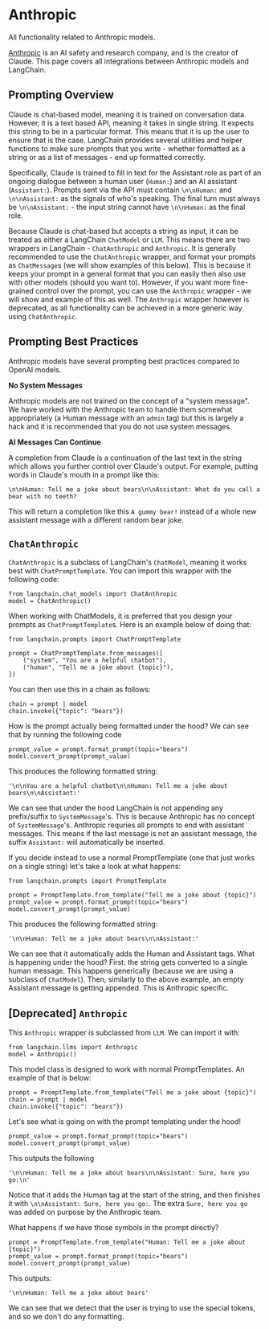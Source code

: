 # Anthropic

All functionality related to Anthropic models.

[Anthropic](https://www.anthropic.com/) is an AI safety and research company, and is the creator of Claude.
This page covers all integrations between Anthropic models and LangChain.

## Prompting Overview

Claude is chat-based model, meaning it is trained on conversation data.
However, it is a text based API, meaning it takes in single string.
It expects this string to be in a particular format.
This means that it is up the user to ensure that is the case.
LangChain provides several utilities and helper functions to make sure prompts that you write -
whether formatted as a string or as a list of messages - end up formatted correctly.

Specifically, Claude is trained to fill in text for the Assistant role as part of an ongoing dialogue
between a human user (`Human:`) and an AI assistant (`Assistant:`). Prompts sent via the API must contain
`\n\nHuman:` and `\n\nAssistant:` as the signals of who's speaking.
The final turn must always be `\n\nAssistant:` - the input string cannot have `\n\nHuman:` as the final role.

Because Claude is chat-based but accepts a string as input, it can be treated as either a LangChain `ChatModel` or `LLM`.
This means there are two wrappers in LangChain - `ChatAnthropic` and `Anthropic`.
It is generally recommended to use the `ChatAnthropic` wrapper, and format your prompts as `ChatMessage`s (we will show examples of this below).
This is because it keeps your prompt in a general format that you can easily then also use with other models (should you want to).
However, if you want more fine-grained control over the prompt, you can use the `Anthropic` wrapper - we will show and example of this as well.
The `Anthropic` wrapper however is deprecated, as all functionality can be achieved in a more generic way using `ChatAnthropic`.

## Prompting Best Practices

Anthropic models have several prompting best practices compared to OpenAI models.

**No System Messages**

Anthropic models are not trained on the concept of a "system message".
We have worked with the Anthropic team to handle them somewhat appropriately (a Human message with an `admin` tag)
but this is largely a hack and it is recommended that you do not use system messages.

**AI Messages Can Continue**

A completion from Claude is a continuation of the last text in the string which allows you further control over Claude's output.
For example, putting words in Claude's mouth in a prompt like this:

`\n\nHuman: Tell me a joke about bears\n\nAssistant: What do you call a bear with no teeth?`

This will return a completion like this `A gummy bear!` instead of a whole new assistant message with a different random bear joke.


## `ChatAnthropic`

`ChatAnthropic` is a subclass of LangChain's `ChatModel`, meaning it works best with `ChatPromptTemplate`.
You can import this wrapper with the following code:

```
from langchain.chat_models import ChatAnthropic
model = ChatAnthropic()
```

When working with ChatModels, it is preferred that you design your prompts as `ChatPromptTemplate`s.
Here is an example below of doing that:

```
from langchain.prompts import ChatPromptTemplate

prompt = ChatPromptTemplate.from_messages([
    ("system", "You are a helpful chatbot"),
    ("human", "Tell me a joke about {topic}"),
])
```

You can then use this in a chain as follows:

```
chain = prompt | model
chain.invoke({"topic": "bears"})
```

How is the prompt actually being formatted under the hood? We can see that by running the following code

```
prompt_value = prompt.format_prompt(topic="bears")
model.convert_prompt(prompt_value)
```

This produces the following formatted string:

```
'\n\nYou are a helpful chatbot\n\nHuman: Tell me a joke about bears\n\nAssistant:'
```

We can see that under the hood LangChain is not appending any prefix/suffix to `SystemMessage`'s. This is because Anthropic has no concept of `SystemMessage`'s.
Anthropic requries all prompts to end with assistant messages. This means if the last message is not an assistant message, the suffix `Assistant:` will automatically be inserted.

If you decide instead to use a normal PromptTemplate (one that just works on a single string) let's take a look at
what happens:

```
from langchain.prompts import PromptTemplate

prompt = PromptTemplate.from_template("Tell me a joke about {topic}")
prompt_value = prompt.format_prompt(topic="bears")
model.convert_prompt(prompt_value)
```

This produces the following formatted string:

```
'\n\nHuman: Tell me a joke about bears\n\nAssistant:'
```

We can see that it automatically adds the Human and Assistant tags.
What is happening under the hood?
First: the string gets converted to a single human message. This happens generically (because we are using a subclass of `ChatModel`).
Then, similarly to the above example, an empty Assistant message is getting appended.
This is Anthropic specific.

## [Deprecated] `Anthropic`

This `Anthropic` wrapper is subclassed from `LLM`.
We can import it with:

```
from langchain.llms import Anthropic
model = Anthropic()
```

This model class is designed to work with normal PromptTemplates. An example of that is below:

```
prompt = PromptTemplate.from_template("Tell me a joke about {topic}")
chain = prompt | model
chain.invoke({"topic": "bears"})
```

Let's see what is going on with the prompt templating under the hood!

```
prompt_value = prompt.format_prompt(topic="bears")
model.convert_prompt(prompt_value)
```

This outputs the following

```
'\n\nHuman: Tell me a joke about bears\n\nAssistant: Sure, here you go:\n'
```

Notice that it adds the Human tag at the start of the string, and then finishes it with `\n\nAssistant: Sure, here you go:`.
The extra `Sure, here you go` was added on purpose by the Anthropic team.

What happens if we have those symbols in the prompt directly?

```
prompt = PromptTemplate.from_template("Human: Tell me a joke about {topic}")
prompt_value = prompt.format_prompt(topic="bears")
model.convert_prompt(prompt_value)
```

This outputs:

```
'\n\nHuman: Tell me a joke about bears'
```

We can see that we detect that the user is trying to use the special tokens, and so we don't do any formatting.
